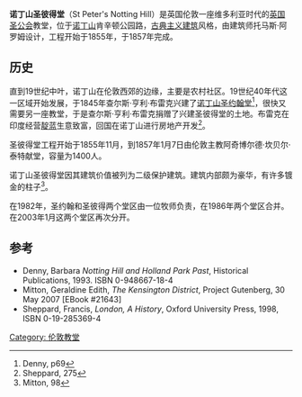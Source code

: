 {{Infobox church
| name             = 诺丁山圣彼得堂
| image            = St peter's notting hill.JPG
| denomination     = [[英国圣公会|英国圣公会]]
| diocese          = [[圣公会伦敦教区|圣公会伦敦教区]]
| architect        = 托马斯·阿罗姆
| style            = [[古典主义建筑|古典主义建筑]]
| constructed_date = 1845年
| country          = [[英国|英国]]
| website          = www.stpetersnottinghill.org.uk
}}
'''诺丁山圣彼得堂'''（St Peter's Notting Hill）是英国伦敦一座维多利亚时代的[[英国圣公会|英国圣公会]]教堂，位于[[诺丁山|诺丁山]]肯辛顿公园路，[[古典主义建筑|古典主义建筑]]风格，由建筑师托马斯·阿罗姆设计，工程开始于1855年，于1857年完成。

==历史==
直到19世纪中叶，诺丁山在伦敦西郊的边缘，主要是农村社区。19世纪40年代这一区域开始发展，于1845年查尔斯·亨利·布雷克兴建了[[诺丁山圣约翰堂|诺丁山圣约翰堂]]<ref>Denny, p69</ref>，很快又需要另一座教堂，于是查尔斯·亨利·布雷克捐赠了兴建圣彼得堂的土地。布雷克在印度经营[[靛蓝|靛蓝]]生意致富，回国在诺丁山进行房地产开发<ref>Sheppard, 275</ref>。

圣彼得堂工程开始于1855年11月，到1857年1月7日由伦敦主教阿奇博尔德·坎贝尔·泰特献堂，容量为1400人。

诺丁山圣彼得堂因其建筑价值被列为二级保护建筑。建筑内部颇为豪华，有许多镀金的柱子<ref>Mitton, 98</ref>。

在1982年，圣约翰和圣彼得两个堂区由一位牧师负责，在1986年两个堂区合并。在2003年1月这两个堂区再次分开。

==参考==
{{reflist|2}}
* Denny, Barbara ''Notting Hill and Holland Park Past'', Historical Publications, 1993. ISBN 0-948667-18-4
* Mitton, Geraldine Edith, ''The Kensington District'', Project Gutenberg, 30 May 2007 [EBook #21643]
* Sheppard, Francis, ''London, A History'', Oxford University Press, 1998, ISBN 0-19-285369-4
{{coord |51|30|45.5|N|0|12|10|W|type:landmark_region:GB|display=title}}
{{伦敦教堂}}
[[Category:_伦敦教堂|Category: 伦敦教堂]]